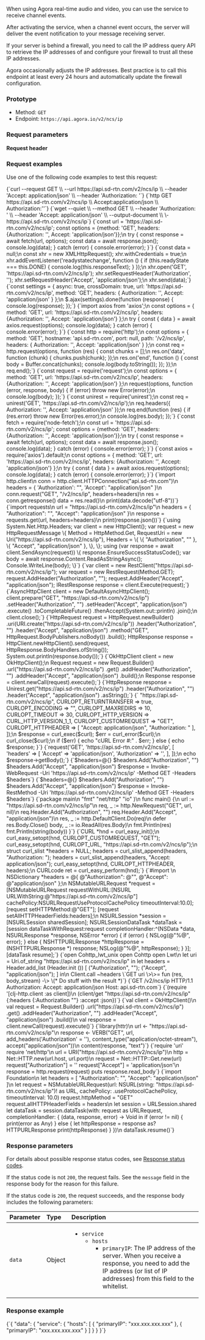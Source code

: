 
When using Agora real-time audio and video, you can use the <Vg k="NCS_LONG" /> service to receive channel events.

After activating the service, when a channel event occurs, the <Vg k="NCS_LONG" /> server will deliver the event notification to your message receiving server.

If your server is behind a firewall, you need to call the IP address query API to retrieve the IP addresses of <Vg k="NCS_LONG" /> and configure your firewall to trust all these IP addresses.

Agora occasionally adjusts the <Vg k="NCS_LONG" /> IP addresses. Best practice is to call this endpoint at least every 24 hours and automatically update the firewall configuration.

### Prototype

* Method: `GET`
* Endpoint: `https://api.agora.io/v2/ncs/ip`

### Request parameters

**Request header**

<Authorization/>

### Request examples

Use one of the following code examples to test this request:

<MultiCodeBlock caption="Sample request:">

<CodeGroup label="Shell">
<CodeItem language="shell" name="curl">{`curl --request GET \\
  --url https://api.sd-rtn.com/v2/ncs/ip \\
  --header 'Accept: application/json' \\
  --header 'Authorization: '`}</CodeItem>
<CodeItem language="shell" name="HTTPie">{`http GET https://api.sd-rtn.com/v2/ncs/ip \\
  Accept:application/json \\
  Authorization:''`}</CodeItem>
<CodeItem language="shell" name="wget">{`wget --quiet \\
  --method GET \\
  --header 'Authorization: ' \\
  --header 'Accept: application/json' \\
  --output-document \\
  \- https://api.sd-rtn.com/v2/ncs/ip`}</CodeItem>
</CodeGroup>

<CodeGroup label="Javascript">
<CodeItem language="js" name="Fetch">{`const url = 'https://api.sd-rtn.com/v2/ncs/ip';
const options = {method: 'GET', headers: {Authorization: '', Accept: 'application/json'}};\n
try {
  const response = await fetch(url, options);
  const data = await response.json();
  console.log(data);
} catch (error) {
  console.error(error);
}`}</CodeItem>
<CodeItem language="js" name="XMLHTTPRequest">{`const data = null;\n
const xhr = new XMLHttpRequest();
xhr.withCredentials = true;\n
xhr.addEventListener('readystatechange', function () {
  if (this.readyState === this.DONE) {
    console.log(this.responseText);
  }
});\n
xhr.open('GET', 'https://api.sd-rtn.com/v2/ncs/ip');
xhr.setRequestHeader('Authorization', '');
xhr.setRequestHeader('Accept', 'application/json');\n
xhr.send(data);`}</CodeItem>
<CodeItem language="js" name="jQuery">{`const settings = {
  async: true,
  crossDomain: true,
  url: 'https://api.sd-rtn.com/v2/ncs/ip',
  method: 'GET',
  headers: {
    Authorization: '',
    Accept: 'application/json'
  }
};\n
$.ajax(settings).done(function (response) {
  console.log(response);
});`}</CodeItem>
<CodeItem language="js" name="Axios">{`import axios from 'axios';\n
const options = {
  method: 'GET',
  url: 'https://api.sd-rtn.com/v2/ncs/ip',
  headers: {Authorization: '', Accept: 'application/json'}
};\n
try {
  const { data } = await axios.request(options);
  console.log(data);
} catch (error) {
  console.error(error);
}`}</CodeItem>
</CodeGroup>

<CodeGroup label="Node">
<CodeItem language="js" name="Native">{`const http = require('http');\n
const options = {
  method: 'GET',
  hostname: 'api.sd-rtn.com',
  port: null,
  path: '/v2/ncs/ip',
  headers: {
    Authorization: '',
    Accept: 'application/json'
  }
};\n
const req = http.request(options, function (res) {
  const chunks = [];\n
  res.on('data', function (chunk) {
    chunks.push(chunk);
  });\n
  res.on('end', function () {
    const body = Buffer.concat(chunks);
    console.log(body.toString());
  });
});\n
req.end();`}</CodeItem>
<CodeItem language="js" name="Request">{`const request = require('request');\n
const options = {
  method: 'GET',
  url: 'https://api.sd-rtn.com/v2/ncs/ip',
  headers: {Authorization: '', Accept: 'application/json'}
};\n
request(options, function (error, response, body) {
  if (error) throw new Error(error);\n
  console.log(body);
});`}</CodeItem>
<CodeItem language="js" name="Unirest">{`const unirest = require('unirest');\n
const req = unirest('GET', 'https://api.sd-rtn.com/v2/ncs/ip');\n
req.headers({
  Authorization: '',
  Accept: 'application/json'
});\n
req.end(function (res) {
  if (res.error) throw new Error(res.error);\n
  console.log(res.body);
});`}</CodeItem>
<CodeItem language="js" name="Fetch">{`const fetch = require('node-fetch');\n
const url = 'https://api.sd-rtn.com/v2/ncs/ip';
const options = {method: 'GET', headers: {Authorization: '', Accept: 'application/json'}};\n
try {
  const response = await fetch(url, options);
  const data = await response.json();
  console.log(data);
} catch (error) {
  console.error(error);
}`}</CodeItem>
<CodeItem language="js" name="Axios">{`const axios = require('axios').default;\n
const options = {
  method: 'GET',
  url: 'https://api.sd-rtn.com/v2/ncs/ip',
  headers: {Authorization: '', Accept: 'application/json'}
};\n
try {
  const { data } = await axios.request(options);
  console.log(data);
} catch (error) {
  console.error(error);
}`}</CodeItem>
</CodeGroup>

<CodeGroup label="Python">
<CodeItem language="python" name="Python 3">{`import http.client\n
conn = http.client.HTTPConnection("api.sd-rtn.com")\n
headers = {
    'Authorization': "",
    'Accept': "application/json"
}\n
conn.request("GET", "/v2/ncs/ip", headers=headers)\n
res = conn.getresponse()
data = res.read()\n
print(data.decode("utf-8"))`}</CodeItem>
<CodeItem language="python" name="Requests">{`import requests\n
url = "https://api.sd-rtn.com/v2/ncs/ip"\n
headers = {
    "Authorization": "",
    "Accept": "application/json"
}\n
response = requests.get(url, headers=headers)\n
print(response.json())`}</CodeItem>
</CodeGroup>

<CodeGroup label="C#">
<CodeItem language="csharp" name="HTTPClient">{`using System.Net.Http.Headers;
var client = new HttpClient();
var request = new HttpRequestMessage
\{
    Method = HttpMethod.Get,
    RequestUri = new Uri("https://api.sd-rtn.com/v2/ncs/ip"),
    Headers =
    \{
        \{ "Authorization", "" },
        \{ "Accept", "application/json" },
    \},
\};
using (var response = await client.SendAsync(request))
\{
    response.EnsureSuccessStatusCode();
    var body = await response.Content.ReadAsStringAsync();
    Console.WriteLine(body);
\}`}</CodeItem>
<CodeItem language="csharp" name="RestSharp">{`var client = new RestClient("https://api.sd-rtn.com/v2/ncs/ip");
var request = new RestRequest(Method.GET);
request.AddHeader("Authorization", "");
request.AddHeader("Accept", "application/json");
IRestResponse response = client.Execute(request);`}</CodeItem>
</CodeGroup>

<CodeGroup label="Java">
<CodeItem language="java" name="AsyncHttp">{`AsyncHttpClient client = new DefaultAsyncHttpClient();
client.prepare("GET", "https://api.sd-rtn.com/v2/ncs/ip")
  .setHeader("Authorization", "")
  .setHeader("Accept", "application/json")
  .execute()
  .toCompletableFuture()
  .thenAccept(System.out::println)
  .join();\n
client.close();`}</CodeItem>
<CodeItem language="java" name="NetHttp">{`HttpRequest request = HttpRequest.newBuilder()
    .uri(URI.create("https://api.sd-rtn.com/v2/ncs/ip"))
    .header("Authorization", "")
    .header("Accept", "application/json")
    .method("GET", HttpRequest.BodyPublishers.noBody())
    .build();
HttpResponse<String> response = HttpClient.newHttpClient().send(request, HttpResponse.BodyHandlers.ofString());
System.out.println(response.body());`}</CodeItem>
<CodeItem language="java" name="OkHttp">{`OkHttpClient client = new OkHttpClient();\n
Request request = new Request.Builder()
  .url("https://api.sd-rtn.com/v2/ncs/ip")
  .get()
  .addHeader("Authorization", "")
  .addHeader("Accept", "application/json")
  .build();\n
Response response = client.newCall(request).execute();`}</CodeItem>
<CodeItem language="java" name="Unirest">{`HttpResponse<String> response = Unirest.get("https://api.sd-rtn.com/v2/ncs/ip")
  .header("Authorization", "")
  .header("Accept", "application/json")
  .asString();`}</CodeItem>
</CodeGroup>

<CodeGroup label="PHP">
<CodeItem language="php" name="cURL">{`<?php\n
$curl = curl_init();\n
curl_setopt_array($curl, [
  CURLOPT_URL => "https://api.sd-rtn.com/v2/ncs/ip",
  CURLOPT_RETURNTRANSFER => true,
  CURLOPT_ENCODING => "",
  CURLOPT_MAXREDIRS => 10,
  CURLOPT_TIMEOUT => 30,
  CURLOPT_HTTP_VERSION => CURL_HTTP_VERSION_1_1,
  CURLOPT_CUSTOMREQUEST => "GET",
  CURLOPT_HTTPHEADER => [
    "Accept: application/json",
    "Authorization: "
  ],
]);\n
$response = curl_exec($curl);
$err = curl_error($curl);\n
curl_close($curl);\n
if ($err) {
  echo "cURL Error #:" . $err;
} else {
  echo $response;
}`}</CodeItem>
<CodeItem language="php" name="Guzzle">{`<?php\n
$client = new GuzzleHttp\\Client();\n
$response = $client->request('GET', 'https://api.sd-rtn.com/v2/ncs/ip', [
  'headers' => [
    'Accept' => 'application/json',
    'Authorization' => '',
  ],
]);\n
echo $response->getBody();`}</CodeItem>
</CodeGroup>

<CodeGroup label="PowerShell">
<CodeItem language="shell" name="WebRequest">{`$headers=@{}
$headers.Add("Authorization", "")
$headers.Add("Accept", "application/json")
$response = Invoke-WebRequest -Uri 'https://api.sd-rtn.com/v2/ncs/ip' -Method GET -Headers $headers`}</CodeItem>
<CodeItem language="shell" name="RestMethod">{`$headers=@{}
$headers.Add("Authorization", "")
$headers.Add("Accept", "application/json")
$response = Invoke-RestMethod -Uri 'https://api.sd-rtn.com/v2/ncs/ip' -Method GET -Headers $headers`}</CodeItem>
</CodeGroup>

<CodeGroup label="Other">
<CodeItem language="go" name="Go">{`package main\n
  "fmt"
  "net/http"
  "io"
)\n
func main() {\n
  url := "https://api.sd-rtn.com/v2/ncs/ip"\n
  req, _ := http.NewRequest("GET", url, nil)\n
  req.Header.Add("Authorization", "")
  req.Header.Add("Accept", "application/json")\n
  res, _ := http.DefaultClient.Do(req)\n
  defer res.Body.Close()
  body, _ := io.ReadAll(res.Body)\n
  fmt.Println(res)
  fmt.Println(string(body))
}`}</CodeItem>
<CodeItem language="c" name="C">{`CURL *hnd = curl_easy_init();\n
curl_easy_setopt(hnd, CURLOPT_CUSTOMREQUEST, "GET");
curl_easy_setopt(hnd, CURLOPT_URL, "https://api.sd-rtn.com/v2/ncs/ip");\n
struct curl_slist *headers = NULL;
headers = curl_slist_append(headers, "Authorization: ");
headers = curl_slist_append(headers, "Accept: application/json");
curl_easy_setopt(hnd, CURLOPT_HTTPHEADER, headers);\n
CURLcode ret = curl_easy_perform(hnd);`}</CodeItem>
<CodeItem language="objc" name="Objective-C">{`#import <Foundation/Foundation.h>\n
NSDictionary *headers = @{ @"Authorization": @"",
                           @"Accept": @"application/json" };\n
NSMutableURLRequest *request = [NSMutableURLRequest requestWithURL:[NSURL URLWithString:@"https://api.sd-rtn.com/v2/ncs/ip"]
                                                       cachePolicy:NSURLRequestUseProtocolCachePolicy
                                                   timeoutInterval:10.0];
[request setHTTPMethod:@"GET"];
[request setAllHTTPHeaderFields:headers];\n
NSURLSession *session = [NSURLSession sharedSession];
NSURLSessionDataTask *dataTask = [session dataTaskWithRequest:request
                                            completionHandler:^(NSData *data, NSURLResponse *response, NSError *error) {
                                                if (error) {
                                                    NSLog(@"%@", error);
                                                } else {
                                                    NSHTTPURLResponse *httpResponse = (NSHTTPURLResponse *) response;
                                                    NSLog(@"%@", httpResponse);
                                                }
                                            }];
[dataTask resume];`}</CodeItem>
<CodeItem language="ocaml" name="OCaml">{`open Cohttp_lwt_unix
open Cohttp
open Lwt\n
let uri = Uri.of_string "https://api.sd-rtn.com/v2/ncs/ip" in
let headers = Header.add_list (Header.init ()) [
  ("Authorization", "");
  ("Accept", "application/json");
] in\n
Client.call ~headers \`GET uri
\>\>= fun (res, body_stream) -\>
  \(* Do stuff with the result *)`}</CodeItem>
<CodeItem language="http" name="Http 1.1">{`GET /v2/ncs/ip HTTP/1.1
Authorization:
Accept: application/json
Host: api.sd-rtn.com`}</CodeItem>
<CodeItem language="clojure" name="Clojure">{`(require '[clj-http.client :as client])\n
(client/get "https://api.sd-rtn.com/v2/ncs/ip" {:headers {:Authorization ""}
                                               :accept :json})`}</CodeItem>
<CodeItem language="kotlin" name="Kotlin">{`val client = OkHttpClient()\n
val request = Request.Builder()
  .url("https://api.sd-rtn.com/v2/ncs/ip")
  .get()
  .addHeader("Authorization", "")
  .addHeader("Accept", "application/json")
  .build()\n
val response = client.newCall(request).execute()`}</CodeItem>
<CodeItem language="r" name="R">{`library(httr)\n
url <- "https://api.sd-rtn.com/v2/ncs/ip"\n
response <- VERB("GET", url, add_headers('Authorization' = ''), content_type("application/octet-stream"), accept("application/json"))\n
content(response, "text")`}</CodeItem>
<CodeItem language="ruby" name="Ruby">{`require 'uri'
require 'net/http'\n
url = URI("https://api.sd-rtn.com/v2/ncs/ip")\n
http = Net::HTTP.new(url.host, url.port)\n
request = Net::HTTP::Get.new(url)
request["Authorization"] = ''
request["Accept"] = 'application/json'\n
response = http.request(request)
puts response.read_body`}</CodeItem>
<CodeItem language="swift" name="Swift">{`import Foundation\n
let headers = [
  "Authorization": "",
  "Accept": "application/json"
]\n
let request = NSMutableURLRequest(url: NSURL(string: "https://api.sd-rtn.com/v2/ncs/ip")! as URL,
                                        cachePolicy: .useProtocolCachePolicy,
                                    timeoutInterval: 10.0)
request.httpMethod = "GET"
request.allHTTPHeaderFields = headers\n
let session = URLSession.shared
let dataTask = session.dataTask(with: request as URLRequest, completionHandler: { (data, response, error) -> Void in
  if (error != nil) {
    print(error as Any)
  } else {
    let httpResponse = response as? HTTPURLResponse
    print(httpResponse)
  }
})\n
dataTask.resume()`}</CodeItem>
</CodeGroup>

</MultiCodeBlock>

### Response parameters

For details about possible response status codes, see [Response status codes](../../response-status-code).

If the status code is not `200`, the request fails. See the `message` field in the response body for the reason for this failure.

If the status code is `200`, the request succeeds, and the response body includes the following parameters:

| Parameter | Type    | Description                                                  |
| :-------- | :------ | :----------------------------------------------------------- |
| `data`    | Object  |  <ul><li>`service`<ul><li>`hosts` <ul><li>`primaryIP`: The IP address of the <Vg k="NCS_LONG" /> server. When you receive a response, you need to add the IP address (or list of IP addresses) from this field to the whitelist.</li></ul></li></ul></li></ul> |

### Response example

<CodeBlock language="json" showLineNumbers>
  {`{
  "data": {
    "service": {
      "hosts": [
        {
          "primaryIP": "xxx.xxx.xxx.xxx"
        },
        {
          "primaryIP": "xxx.xxx.xxx.xxx"
        }
      ]
    }
  }
}`}
</CodeBlock>
